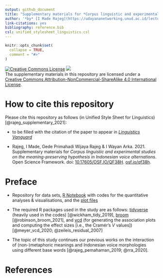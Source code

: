 ```yaml
---
output: github_document
title: "Supplementary materials for *Corpus linguistic and experimental studies on the meaning-preserving hypothesis in Indonesian voice alternations*"
author: '*by* [I Made Rajeg](https://udayananetworking.unud.ac.id/lecturer/1817-i-made-rajeg) <a itemprop="sameAs" content="https://orcid.org/0000-0001-8989-0203" href="https://orcid.org/0000-0001-8989-0203" target="orcid.widget" rel="noopener noreferrer" style="vertical-align:top;"><img src="https://orcid.org/sites/default/files/images/orcid_16x16.png" style="width:1em;margin-right:.5em;" alt="ORCID iD icon"></a>, [Gede Primahadi Wijaya Rajeg](https://udayananetworking.unud.ac.id/lecturer/880-gede-primahadi-wijaya-rajeg) <a itemprop="sameAs" content="https://orcid.org/0000-0002-2047-8621" href="https://orcid.org/0000-0002-2047-8621" target="orcid.widget" rel="noopener noreferrer" style="vertical-align:top;"><img src="https://orcid.org/sites/default/files/images/orcid_16x16.png" style="width:1em;margin-right:.5em;" alt="ORCID iD icon"></a>, [I Wayan Arka](https://researchers.anu.edu.au/researchers/arka-iww) <a itemprop="sameAs" content="https://orcid.org/0000-0002-2819-6186" href="https://orcid.org/0000-0002-2819-6186" target="orcid.widget" rel="noopener noreferrer" style="vertical-align:top;"><img src="https://orcid.org/sites/default/files/images/orcid_16x16.png" style="width:1em;margin-right:.5em;" alt="ORCID iD icon"></a>'
link-citations: yes
bibliography: reference.bib
csl: unified_stylesheet_linguistics.csl
---
```


<!-- README.md is generated from README.Rmd. Please edit that file -->

```r
knitr::opts_chunk$set(
  collapse = TRUE,
  comment = "#>"
)
```


<a rel="license" href="http://creativecommons.org/licenses/by-nc-sa/4.0/"><img alt="Creative Commons License" style="border-width:0" src="https://i.creativecommons.org/l/by-nc-sa/4.0/88x31.png" /></a> [![](https://img.shields.io/badge/doi-10.17605/OSF.IO/QF38H-lightblue.svg)](https://doi.org/10.17605/OSF.IO/QF38H)<br />The supplementary materials in this repository are licensed under a <a rel="license" href="http://creativecommons.org/licenses/by-nc-sa/4.0/">Creative Commons Attribution-NonCommercial-ShareAlike 4.0 International License</a>.

<!-- badges: start -->
<!-- badges: end -->

# How to cite this repository

Please cite this repository as follows (in Unified Style Sheet for Linguistics) [@rajeg_supplementary_2021]:

- to be filled with the citation of the paper to appear in [*Linguistics Vanguard*](https://www.degruyter.com/journal/key/LINGVAN/html)

- Rajeg, I Made, Gede Primahadi Wijaya Rajeg & I Wayan Arka. 2021. Supplementary materials for *Corpus linguistic and experimental studies on the meaning-preserving hypothesis in Indonesian voice alternations*. Open Science Framework. doi: [10.17605/OSF.IO/QF38H](https://doi.org/10.17605/OSF.IO/QF38H). [osf.io/qf38h](https://osf.io/qf38h/).

# Preface

- Repository for data sets, [R Notebook](https://github.com/gederajeg/lingvan-voice/blob/main/imr_gpwr_wa_lingvang_revision_codes.Rmd) with codes for the quantitative analyses & visualisations, and the [plot files](https://github.com/gederajeg/lingvan-voice/tree/main/figs)

- The required R packages used in the study are as follows: [tidyverse](https://www.tidyverse.org/) (heavily used in the codes) [@wickham_tidy_2019], [broom](https://broom.tidymodels.org/) [@robinson_broom_2021], and [vcd](https://cran.r-project.org/web/packages/vcd/index.html) (for generating the association plots and computing the effect sizes [i.e., the Cramér's *V* values]) [@meyer_vcd_2020; @zeileis_residual_2007]

- The topic of this study continues our previous works on the interaction of (non-)metaphoric meanings and Indonesian voice morphologies using different base words [@rajeg_pemahaman_2019; @rra_2020].

# References
